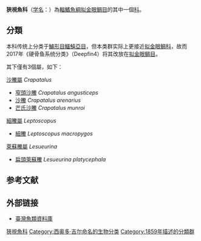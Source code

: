 {{AutoTaxobox
| image=Leptoscopus macropygus (Estuary stargazer).gif
| image caption=[[細鰧|細鰧]] ''Leptoscopus macropygos''
| taxon = Leptoscopidae
| authority =[[Gill|Gill]], 1859
| subdivision =
*[[沙鰧屬|沙鰧屬]] ''Crapatalus''
*[[細鰧屬|細鰧屬]] ''Leptoscopus'' 
*[[萊蘇鰧屬|萊蘇鰧屬]] ''Lesueurina'' 
}}
'''狹視魚科'''（[[学名|学名]]：{{lang|la|Leptoscopidae}}）為[[輻鰭魚綱|輻鰭魚綱]][[拟金眼鲷目|拟金眼鲷目]]的其中一個[[科|科]]。{{r|Deepfin4}}

==分類==
本科传统上分类于[[鱸形目|鱸形目]][[鱷鱚亞目|鱷鱚亞目]]，但本类群实际上更接近[[拟金眼鲷科|拟金眼鲷科]]，故而2017年《硬骨鱼系统分类》（Deepfin4）将其改放在[[拟金眼鲷目|拟金眼鲷目]]。{{r|Deepfin4|FishBase}}

其下僅有3個屬，如下{{r|FishBase}}：
;[[沙鰧屬|沙鰧屬]] ''Crapatalus''
*[[窄頭沙鰧|窄頭沙鰧]] ''Crapatalus angusticeps''
*[[沙鰧|沙鰧]] ''Crapatalus arenarius''
*[[芒氏沙鰧|芒氏沙鰧]] ''Crapatalus munroi''
;[[細鰧屬|細鰧屬]] ''Leptoscopus'' 
*[[細鰧|細鰧]] ''Leptoscopus macropygos''
;[[萊蘇鰧屬|萊蘇鰧屬]] ''Lesueurina'' 
*[[扁頭萊蘇鰧|扁頭萊蘇鰧]] ''Lesueurina platycephala''

==参考文献==
{{reflist|refs=
<ref name="Deepfin4">{{Betancur-R et al., 2017}}</ref>
<ref name="FishBase">{{FishBase family|Leptoscopidae|April|2020}}</ref>
}}

==外部链接==
*[https://web.archive.org/web/20160526235836/http://fishdb.sinica.edu.tw/AjaxTree/tree.php 臺灣魚類資料庫]

{{taxonbar}}

{{DEFAULTSORT:Leptoscopidae}}
[[Category:狹視魚科|]]
[[Category:西奥多·吉尔命名的生物分类|Category:西奥多·吉尔命名的生物分类]]
[[Category:1859年描述的分類群|Category:1859年描述的分類群]]